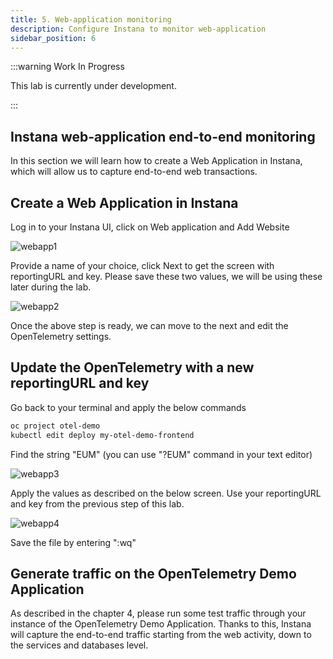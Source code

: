 ```yaml
---
title: 5. Web-application monitoring
description: Configure Instana to monitor web-application
sidebar_position: 6
---
```


:::warning Work In Progress

This lab is currently under development.

:::

## Instana web-application end-to-end monitoring

In this section we will learn how to create a Web Application in Instana, which
will allow us to capture end-to-end web transactions.

## Create a Web Application in Instana

Log in to your Instana UI, click on Web application and Add Website

![webapp1](images/webapp-001-fixed.png)

Provide a name of your choice, click Next to get the screen with reportingURL
and key. Please save these two values, we will be using these later during the
lab.

![webapp2](images/webapp-002-fixed.png)

Once the above step is ready, we can move to the next and edit the OpenTelemetry
settings.

## Update the OpenTelemetry with a new reportingURL and key

Go back to your terminal and apply the below commands

```sh
oc project otel-demo
kubectl edit deploy my-otel-demo-frontend
```

Find the string "EUM" (you can use "?EUM" command in your text editor)

![webapp3](images/webapp-003.png)

Apply the values as described on the below screen. Use your reportingURL and key
from the previous step of this lab.

![webapp4](images/webapp-004-fixed.png)

Save the file by entering ":wq"

## Generate traffic on the OpenTelemetry Demo Application

As described in the chapter 4, please run some test traffic through your
instance of the OpenTelemetry Demo Application. Thanks to this, Instana will
capture the end-to-end traffic starting from the web activity, down to the
services and databases level.

